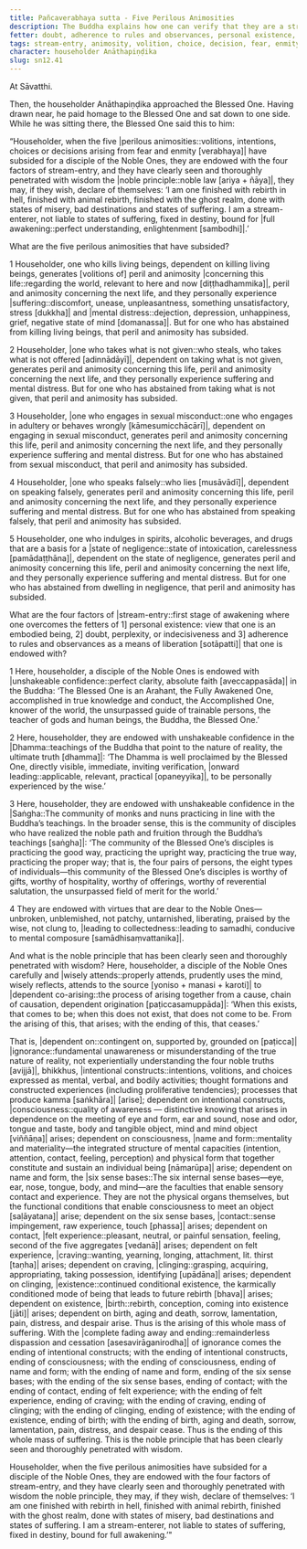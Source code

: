 ```yaml
---
title: Pañcaverabhaya sutta - Five Perilous Animosities
description: The Buddha explains how one can verify that they are a stream-enterer by reflecting on the five perilous animosities, the four factors of stream-entry, and clearly seeing with wisdom the noble principle of dependent co-arising.
fetter: doubt, adherence to rules and observances, personal existence, ignorance
tags: stream-entry, animosity, volition, choice, decision, fear, enmity, suffering, stream-enterer, full awakening, Buddha, Dhamma, Sangha, community, dependent co-arising, dependent origination, ignorance, intentional constructs, consciousness, name and form, six sense bases, contact, sensation, feeling, craving, clinging, existence, birth, aging and death, sorrow, lamentation, pain, distress, despair, mental distress, collectedness, samadhi, mental composure, wisdom
character: householder Anāthapiṇḍika
slug: sn12.41
---
```


At Sāvatthi.

Then, the householder Anāthapiṇḍika approached the Blessed One. Having drawn near, he paid homage to the Blessed One and sat down to one side. While he was sitting there, the Blessed One said this to him:

“Householder, when the five |perilous animosities::volitions, intentions, choices or decisions arising from fear and enmity [verabhaya]| have subsided for a disciple of the Noble Ones, they are endowed with the four factors of stream-entry, and they have clearly seen and thoroughly penetrated with wisdom the |noble principle::noble law [ariya + ñāya]|, they may, if they wish, declare of themselves: ‘I am one finished with rebirth in hell, finished with animal rebirth, finished with the ghost realm, done with states of misery, bad destinations and states of suffering. I am a stream-enterer, not liable to states of suffering, fixed in destiny, bound for |full awakening::perfect understanding, enlightenment [sambodhi]|.’

What are the five perilous animosities that have subsided?

1 Householder, one who kills living beings, dependent on killing living beings, generates [volitions of] peril and animosity |concerning this life::regarding the world, relevant to here and now [diṭṭhadhammika]|, peril and animosity concerning the next life, and they personally experience |suffering::discomfort, unease, unpleasantness, something unsatisfactory, stress [dukkha]| and |mental distress::dejection, depression, unhappiness, grief, negative state of mind [domanassa]|. But for one who has abstained from killing living beings, that peril and animosity has subsided.

2 Householder, |one who takes what is not given::who steals, who takes what is not offered [adinnādāyī]|, dependent on taking what is not given, generates peril and animosity concerning this life, peril and animosity concerning the next life, and they personally experience suffering and mental distress. But for one who has abstained from taking what is not given, that peril and animosity has subsided.

3 Householder, |one who engages in sexual misconduct::one who engages in adultery or behaves wrongly [kāmesumicchācārī]|, dependent on engaging in sexual misconduct, generates peril and animosity concerning this life, peril and animosity concerning the next life, and they personally experience suffering and mental distress. But for one who has abstained from sexual misconduct, that peril and animosity has subsided.

4 Householder, |one who speaks falsely::who lies [musāvādī]|, dependent on speaking falsely, generates peril and animosity concerning this life, peril and animosity concerning the next life, and they personally experience suffering and mental distress. But for one who has abstained from speaking falsely, that peril and animosity has subsided.

5 Householder, one who indulges in spirits, alcoholic beverages, and drugs that are a basis for a |state of negligence::state of intoxication, carelessness [pamādaṭṭhāna]|, dependent on the state of negligence, generates peril and animosity concerning this life, peril and animosity concerning the next life, and they personally experience suffering and mental distress. But for one who has abstained from dwelling in negligence, that peril and animosity has subsided.

What are the four factors of |stream-entry::first stage of awakening where one overcomes the fetters of 1] personal existence: view that one is an embodied being, 2] doubt, perplexity, or indecisiveness and 3] adherence to rules and observances as a means of liberation [sotāpatti]| that one is endowed with?

1 Here, householder, a disciple of the Noble Ones is endowed with |unshakeable confidence::perfect clarity, absolute faith [aveccappasāda]| in the Buddha: ‘The Blessed One is an Arahant, the Fully Awakened One, accomplished in true knowledge and conduct, the Accomplished One, knower of the world, the unsurpassed guide of trainable persons, the teacher of gods and human beings, the Buddha, the Blessed One.’

2 Here, householder, they are endowed with unshakeable confidence in the |Dhamma::teachings of the Buddha that point to the nature of reality, the ultimate truth [dhamma]|: ‘The Dhamma is well proclaimed by the Blessed One, directly visible, immediate, inviting verification, |onward leading::applicable, relevant, practical [opaneyyika]|, to be personally experienced by the wise.’

3 Here, householder, they are endowed with unshakeable confidence in the |Saṅgha::The community of monks and nuns practicing in line with the Buddha’s teachings. In the broader sense, this is the community of disciples who have realized the noble path and fruition through the Buddha’s teachings [saṅgha]|: ‘The community of the Blessed One’s disciples is practicing the good way, practicing the upright way, practicing the true way, practicing the proper way; that is, the four pairs of persons, the eight types of individuals—this community of the Blessed One’s disciples is worthy of gifts, worthy of hospitality, worthy of offerings, worthy of reverential salutation, the unsurpassed field of merit for the world.’

4 They are endowed with virtues that are dear to the Noble Ones—unbroken, unblemished, not patchy, untarnished, liberating, praised by the wise, not clung to, |leading to collectedness::leading to samadhi, conducive to mental composure [samādhisaṃvattanika]|.

And what is the noble principle that has been clearly seen and thoroughly penetrated with wisdom? Here, householder, a disciple of the Noble Ones carefully and |wisely attends::properly attends, prudently uses the mind, wisely reflects, attends to the source [yoniso + manasi + karoti]| to |dependent co-arising::the process of arising together from a cause, chain of causation, dependent origination [paṭiccasamuppāda]|: ‘When this exists, that comes to be; when this does not exist, that does not come to be. From the arising of this, that arises; with the ending of this, that ceases.’

That is, |dependent on::contingent on, supported by, grounded on [paṭicca]| |ignorance::fundamental unawareness or misunderstanding of the true nature of reality, not experientially understanding the four noble truths [avijjā]|, bhikkhus, |intentional constructs::intentions, volitions, and choices expressed as mental, verbal, and bodily activities; thought formations and constructed experiences (including proliferative tendencies); processes that produce kamma [saṅkhāra]| [arise]; dependent on intentional constructs, |consciousness::quality of awareness — distinctive knowing that arises in dependence on the meeting of eye and form, ear and sound, nose and odor, tongue and taste, body and tangible object, mind and mind object [viññāṇa]| arises; dependent on consciousness, |name and form::mentality and materiality—the integrated structure of mental capacities (intention, attention, contact, feeling, perception) and physical form that together constitute and sustain an individual being [nāmarūpa]| arise; dependent on name and form, the |six sense bases::The six internal sense bases—eye, ear, nose, tongue, body, and mind—are the faculties that enable sensory contact and experience. They are not the physical organs themselves, but the functional conditions that enable consciousness to meet an object [saḷāyatana]| arise; dependent on the six sense bases, |contact::sense impingement, raw experience, touch [phassa]| arises; dependent on contact, |felt experience::pleasant, neutral, or painful sensation, feeling, second of the five aggregates [vedanā]| arises; dependent on felt experience, |craving::wanting, yearning, longing, attachment, lit. thirst [taṇha]| arises; dependent on craving, |clinging::grasping, acquiring, appropriating, taking possession, identifying [upādāna]| arises; dependent on clinging, |existence::continued conditional existence, the karmically conditioned mode of being that leads to future rebirth [bhava]| arises; dependent on existence, |birth::rebirth, conception, coming into existence [jāti]| arises; dependent on birth, aging and death, sorrow, lamentation, pain, distress, and despair arise. Thus is the arising of this whole mass of suffering. With the |complete fading away and ending::remainderless dispassion and cessation [asesavirāganirodha]| of ignorance comes the ending of intentional constructs; with the ending of intentional constructs, ending of consciousness; with the ending of consciousness, ending of name and form; with the ending of name and form, ending of the six sense bases; with the ending of the six sense bases, ending of contact; with the ending of contact, ending of felt experience; with the ending of felt experience, ending of craving; with the ending of craving, ending of clinging; with the ending of clinging, ending of existence; with the ending of existence, ending of birth; with the ending of birth, aging and death, sorrow, lamentation, pain, distress, and despair cease. Thus is the ending of this whole mass of suffering. This is the noble principle that has been clearly seen and thoroughly penetrated with wisdom.

Householder, when the five perilous animosities have subsided for a disciple of the Noble Ones, they are endowed with the four factors of stream-entry, and they have clearly seen and thoroughly penetrated with wisdom the noble principle, they may, if they wish, declare of themselves: ‘I am one finished with rebirth in hell, finished with animal rebirth, finished with the ghost realm, done with states of misery, bad destinations and states of suffering. I am a stream-enterer, not liable to states of suffering, fixed in destiny, bound for full awakening.’"